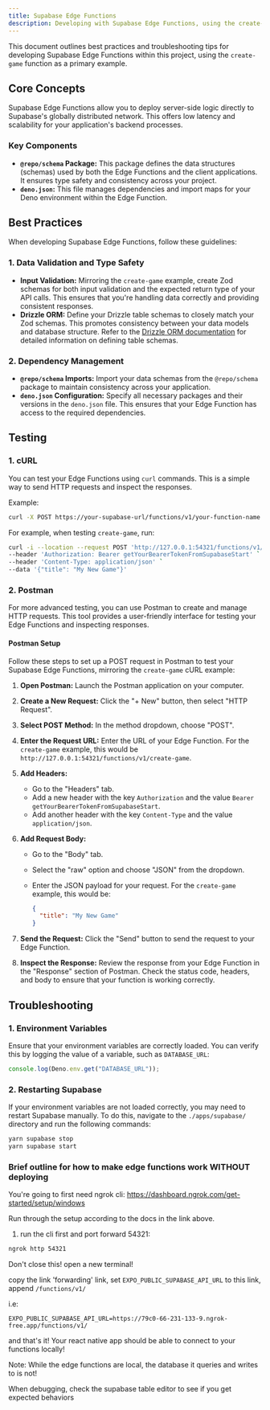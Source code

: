 ```yaml
---
title: Supabase Edge Functions
description: Developing with Supabase Edge Functions, using the create-game as an example.
---
```


This document outlines best practices and troubleshooting tips for developing Supabase Edge Functions within this project, using the `create-game` function as a primary example.

## Core Concepts

Supabase Edge Functions allow you to deploy server-side logic directly to Supabase's globally distributed network. This offers low latency and scalability for your application's backend processes.

### Key Components

- **`@repo/schema` Package:** This package defines the data structures (schemas) used by both the Edge Functions and the client applications. It ensures type safety and consistency across your project.
- **`deno.json`:** This file manages dependencies and import maps for your Deno environment within the Edge Function.

## Best Practices

When developing Supabase Edge Functions, follow these guidelines:

### 1. Data Validation and Type Safety

- **Input Validation:** Mirroring the `create-game` example, create Zod schemas for both input validation and the expected return type of your API calls. This ensures that you're handling data correctly and providing consistent responses.
- **Drizzle ORM:** Define your Drizzle table schemas to closely match your Zod schemas. This promotes consistency between your data models and database structure. Refer to the [Drizzle ORM documentation](https://orm.drizzle.team/) for detailed information on defining table schemas.

### 2. Dependency Management

- **`@repo/schema` Imports:** Import your data schemas from the `@repo/schema` package to maintain consistency across your application.
- **`deno.json` Configuration:** Specify all necessary packages and their versions in the `deno.json` file. This ensures that your Edge Function has access to the required dependencies.

## Testing

### 1. cURL

You can test your Edge Functions using `curl` commands. This is a simple way to send HTTP requests and inspect the responses.

Example:

```bash
curl -X POST https://your-supabase-url/functions/v1/your-function-name -H "Authorization: Bearer your-supabase-key" -H "Content-Type: application/json" -d '{"key": "value"}'
```

For example, when testing `create-game`, run:

```bash
curl -i --location --request POST 'http://127.0.0.1:54321/functions/v1/create-game' `
--header 'Authorization: Bearer getYourBearerTokenFromSupabaseStart' `
--header 'Content-Type: application/json' `
--data '{"title": "My New Game"}'
```

### 2. Postman

For more advanced testing, you can use Postman to create and manage HTTP requests. This tool provides a user-friendly interface for testing your Edge Functions and inspecting responses.

#### Postman Setup

Follow these steps to set up a POST request in Postman to test your Supabase Edge Functions, mirroring the `create-game` cURL example:

1.  **Open Postman:** Launch the Postman application on your computer.
2.  **Create a New Request:** Click the "+ New" button, then select "HTTP Request".
3.  **Select POST Method:** In the method dropdown, choose "POST".
4.  **Enter the Request URL:** Enter the URL of your Edge Function. For the `create-game` example, this would be `http://127.0.0.1:54321/functions/v1/create-game`.
5.  **Add Headers:**
    - Go to the "Headers" tab.
    - Add a new header with the key `Authorization` and the value `Bearer getYourBearerTokenFromSupabaseStart`.
    - Add another header with the key `Content-Type` and the value `application/json`.
6.  **Add Request Body:**

    - Go to the "Body" tab.
    - Select the "raw" option and choose "JSON" from the dropdown.
    - Enter the JSON payload for your request. For the `create-game` example, this would be:

      ```json
      {
        "title": "My New Game"
      }
      ```

7.  **Send the Request:** Click the "Send" button to send the request to your Edge Function.
8.  **Inspect the Response:** Review the response from your Edge Function in the "Response" section of Postman. Check the status code, headers, and body to ensure that your function is working correctly.

## Troubleshooting

### 1. Environment Variables

Ensure that your environment variables are correctly loaded. You can verify this by logging the value of a variable, such as `DATABASE_URL`:

```javascript
console.log(Deno.env.get("DATABASE_URL"));
```

### 2. Restarting Supabase

If your environment variables are not loaded correctly, you may need to restart Supabase manually. To do this, navigate to the `./apps/supabase/` directory and run the following commands:

```bash
yarn supabase stop
yarn supabase start
```

### Brief outline for how to make edge functions work WITHOUT deploying

You're going to first need ngrok cli: https://dashboard.ngrok.com/get-started/setup/windows

Run through the setup according to the docs in the link above.

1. run the cli first and port forward 54321:

```bash
ngrok http 54321
```

Don't close this! open a new terminal!

copy the link 'forwarding' link, set `EXPO_PUBLIC_SUPABASE_API_URL` to this link,
append `/functions/v1/`

i.e:

```
EXPO_PUBLIC_SUPABASE_API_URL=https://79c0-66-231-133-9.ngrok-free.app/functions/v1/

```

and that's it! Your react native app should be able to connect to your functions locally!

Note: While the edge functions are local, the database it queries and writes to is not!

When debugging, check the supabase table editor to see if you get expected behaviors
